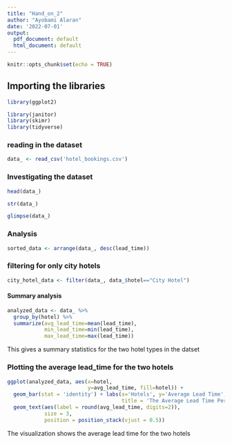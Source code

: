 ```yaml
---
title: "Hand_on_2"
author: "Ayobami Alaran"
date: '2022-07-01'
output:
  pdf_document: default
  html_document: default
---
```


```r
knitr::opts_chunk$set(echo = TRUE)
```

## Importing the libraries

```r
library(ggplot2)

````


```r
library(janitor)
library(skimr)
library(tidyverse)
```

### reading in the dataset 
```r
data_ <- read_csv('hotel_bookings.csv')
```
### Investigating the dataset 
```r
head(data_)
```

```r
str(data_)
```

```r
glimpse(data_)
```

### Analysis
```r
sorted_data <- arrange(data_, desc(lead_time))
```

### filtering for only city hotels 
```r
city_hotel_data <- filter(data_, data_$hotel=="City Hotel")
```

#### Summary analysis
```r
analyzed_data <- data_ %>% 
  group_by(hotel) %>% 
  summarize(avg_lead_time=mean(lead_time),
            min_lead_time=min(lead_time),
            max_lead_time=max(lead_time))
```
This gives a summary statistics for the two hotel types in the datset 

### Plotting the average lead_time for the two hotels
```r
ggplot(analyzed_data, aes(x=hotel,
                          y=avg_lead_time, fill=hotel)) +
  geom_bar(stat = 'identity') + labs(x='Hotels', y='Average Lead Time',
                                     title = 'The Average Lead Time Per Hotel') +
  geom_text(aes(label = round(avg_lead_time, digits=2)), 
            size = 3, 
            position = position_stack(vjust = 0.5))
```
The visualization shows the average lead time for the two hotels

